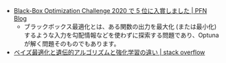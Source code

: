 - [Black-Box Optimization Challenge 2020 で 5 位に入賞しました | PFN Blog](https://tech.preferred.jp/ja/blog/bbo-challenge-2020/#:~:text=%E3%83%96%E3%83%A9%E3%83%83%E3%82%AF%E3%83%9C%E3%83%83%E3%82%AF%E3%82%B9%E6%9C%80%E9%81%A9%E5%8C%96%E3%81%A8,%E8%A7%A3%E3%81%8F%E5%95%8F%E9%A1%8C%E3%81%9D%E3%81%AE%E3%82%82%E3%81%AE%E3%81%A7%E3%82%82%E3%81%82%E3%82%8A%E3%81%BE%E3%81%99%E3%80%82)
  - ブラックボックス最適化とは、ある関数の出力を最大化 (または最小化) するような入力を勾配情報などを使わずに探索する問題であり、Optuna が解く問題そのものでもあります。
- [ベイズ最適化と遺伝的アルゴリズムと強化学習の違い | stack overflow](https://ja.stackoverflow.com/questions/67730/%E3%83%99%E3%82%A4%E3%82%BA%E6%9C%80%E9%81%A9%E5%8C%96%E3%81%A8%E9%81%BA%E4%BC%9D%E7%9A%84%E3%82%A2%E3%83%AB%E3%82%B4%E3%83%AA%E3%82%BA%E3%83%A0%E3%81%A8%E5%BC%B7%E5%8C%96%E5%AD%A6%E7%BF%92%E3%81%AE%E9%81%95%E3%81%84)
